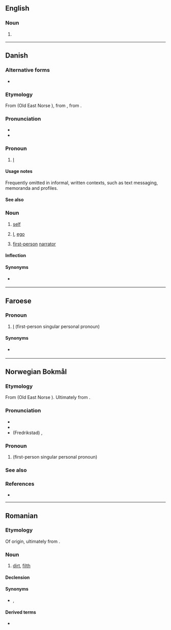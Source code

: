 {{also|jég}}
==English==

===Noun===
{{en-noun}}

# {{lb|en|machinery}} {{alternative form of|en|jig}}

----

==Danish==

===Alternative forms===
* {{alter|da|a|æ|ja|jæ||dialectal}}

===Etymology===
From {{der|da|non|ek}} (Old East Norse {{m|non|jek}}), from {{der|da|gem-pro|*ek||I}}, from {{der|da|ine-pro|*éǵh₂}}.

===Pronunciation===
* {{IPA|da|/jaj/|[jɑj]|[jɑ]}}
* {{rhymes|da|aj}}

===Pronoun===
{{head|da|pronoun|accusative|mig|possessive|min}}

# {{lb|da|personal}} [[#English|I]]

====Usage notes====
Frequently omitted in informal, written contexts, such as text messaging, memoranda and profiles.

====See also====
{{Danish personal pronouns}}

===Noun===
{{da-noun|et|er}}

# [[self]] {{gloss|an individual person as the object of his own reflective consciousness}}
# {{lb|da|psychology}} [[I]], [[ego]]
# {{lb|da|literature}} [[first-person]] [[narrator]]

====Inflection====
{{da-noun-infl|et|er}}

====Synonyms====
* {{sense|literature}} {{l|da|jegfortæller}}

----

==Faroese==

===Pronoun===
{{head|fo|pronouns}}

# {{lb|fo|Suðuroy}} [[I]] (first-person singular personal pronoun)

====Synonyms====
* {{l|fo|eg}} {{qualifier|standard Faroese}}

----

==Norwegian Bokmål==

===Etymology===
From {{der|nb|non|ek}} (Old East Norse {{m|non|jek}}). Ultimately from {{der|nb|ine-pro|*éǵh₂}}.

===Pronunciation===
* {{IPA|nb|/jæɪ̯/}}
* {{audio|nb|No-jeg.ogg|Audio}}
* (Fredrikstad) {{IPA|nb|[jæɪ̯]}} {{qualifier|stressed}}, {{IPA|nb|[jæ]}} {{qualifier|unstressed}}

===Pronoun===
{{head|nb|pronoun}}
# {{l|en|I}} (first-person singular personal pronoun)

===See also===
{{nb-pers-pron}}

===References===
* {{R:The Bokmål Dictionary}}

----

==Romanian==

===Etymology===
Of {{der|ro|sla}} origin, ultimately from {{der|ro|sla-pro|*žegъ}}.

===Noun===
{{ro-noun|n|jeguri}}

# [[dirt]], [[filth]]

====Declension====
{{ro-noun-n-uri}}

====Synonyms====
* {{l|ro|murdărie}}, {{l|ro|mizerie}}

====Derived terms====
* {{l|ro|jegos}}